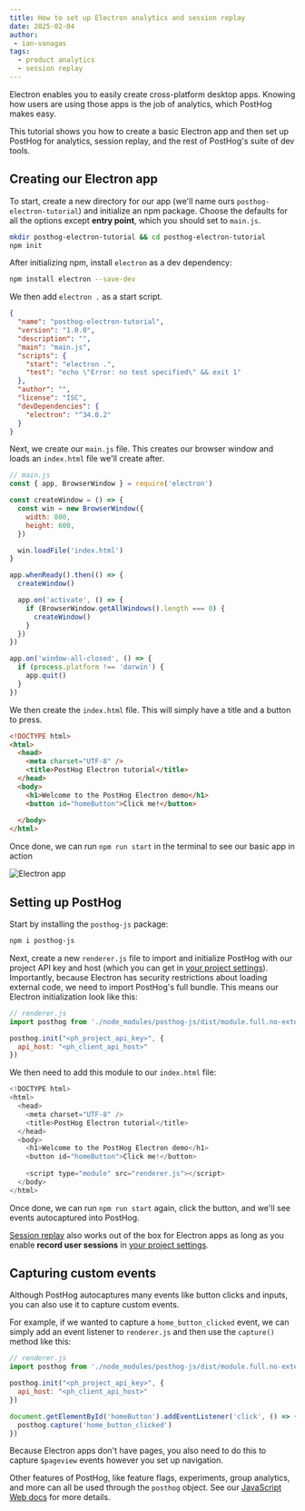 ```yaml
---
title: How to set up Electron analytics and session replay
date: 2025-02-04
author:
 - ian-vanagas
tags:
  - product analytics
  - session replay
---
```


Electron enables you to easily create cross-platform desktop apps. Knowing how users are using those apps is the job of analytics, which PostHog makes easy.

This tutorial shows you how to create a basic Electron app and then set up PostHog for analytics, session replay, and the rest of PostHog's suite of dev tools.

## Creating our Electron app

To start, create a new directory for our app (we'll name ours `posthog-electron-tutorial`) and initialize an npm package. Choose the defaults for all the options except **entry point**, which you should set to `main.js`.

```bash
mkdir posthog-electron-tutorial && cd posthog-electron-tutorial
npm init
```

After initializing npm, install `electron` as a dev dependency:

```bash
npm install electron --save-dev
```

We then add `electron .` as a start script.

```json
{
  "name": "posthog-electron-tutorial",
  "version": "1.0.0",
  "description": "",
  "main": "main.js",
  "scripts": {
    "start": "electron .",
    "test": "echo \"Error: no test specified\" && exit 1"
  },
  "author": "",
  "license": "ISC",
  "devDependencies": {
    "electron": "^34.0.2"
  }
}
```

Next, we create our `main.js` file. This creates our browser window and loads an `index.html` file we'll create after.

```js
// main.js
const { app, BrowserWindow } = require('electron')

const createWindow = () => {
  const win = new BrowserWindow({
    width: 800,
    height: 600,
  })

  win.loadFile('index.html')
}

app.whenReady().then(() => {
  createWindow()

  app.on('activate', () => {
    if (BrowserWindow.getAllWindows().length === 0) {
      createWindow()
    }
  })
})

app.on('window-all-closed', () => {
  if (process.platform !== 'darwin') {
    app.quit()
  }
})
```

We then create the `index.html` file. This will simply have a title and a button to press.

```html
<!DOCTYPE html>
<html>
  <head>
    <meta charset="UTF-8" />
    <title>PostHog Electron tutorial</title>
  </head>
  <body>
    <h1>Welcome to the PostHog Electron demo</h1>
    <button id="homeButton">Click me!</button>
    
  </body>
</html>
```

Once done, we can run `npm run start` in the terminal to see our basic app in action

![Electron app](https://res.cloudinary.com/dmukukwp6/image/upload/Clean_Shot_2025_02_04_at_13_09_322x_b12622dfda.png)

## Setting up PostHog

Start by installing the `posthog-js` package:

```bash
npm i posthog-js
```

Next, create a new `renderer.js` file to import and initialize PostHog with our project API key and host (which you can get in [your project settings](https://us.posthog.com/settings/project)). Importantly, because Electron has security restrictions about loading external code, we need to import PostHog's full bundle. This means our Electron initialization look like this:

```js
// renderer.js
import posthog from './node_modules/posthog-js/dist/module.full.no-external.js'

posthog.init("<ph_project_api_key>", {
  api_host: "<ph_client_api_host>"
})
```

We then need to add this module to our `index.html` file:

```js
<!DOCTYPE html>
<html>
  <head>
    <meta charset="UTF-8" />
    <title>PostHog Electron tutorial</title>
  </head>
  <body>
    <h1>Welcome to the PostHog Electron demo</h1>
    <button id="homeButton">Click me!</button>
    
    <script type="module" src="renderer.js"></script>
  </body>
</html>
```

Once done, we can run `npm run start` again, click the button, and we'll see events autocaptured into PostHog.

<ProductScreenshot
    imageLight="https://res.cloudinary.com/dmukukwp6/image/upload/Clean_Shot_2025_02_04_at_13_48_21_2x_f41ff92a42.png"
    imageDark="https://res.cloudinary.com/dmukukwp6/image/upload/Clean_Shot_2025_02_04_at_13_48_36_2x_017538cd6c.png"
    alt="PostHog events from Electron"
    classes="rounded"
/>

[Session replay](/docs/session-replay) also works out of the box for Electron apps as long as you enable **record user sessions** in [your project settings](https://us.posthog.com/settings/project-replay).

## Capturing custom events

Although PostHog autocaptures many events like button clicks and inputs, you can also use it to capture custom events.

For example, if we wanted to capture a `home_button_clicked` event, we can simply add an event listener to `renderer.js` and then use the `capture()` method like this:

```js
// renderer.js
import posthog from './node_modules/posthog-js/dist/module.full.no-external.js'

posthog.init("<ph_project_api_key>", {
  api_host: "<ph_client_api_host>"
})

document.getElementById('homeButton').addEventListener('click', () => {
  posthog.capture('home_button_clicked')
})
```

Because Electron apps don't have pages, you also need to do this to capture `$pageview` events however you set up navigation.

Other features of PostHog, like feature flags, experiments, group analytics, and more can all be used through the `posthog` object. See our [JavaScript Web docs](/docs/libraries/js/features) for more details.